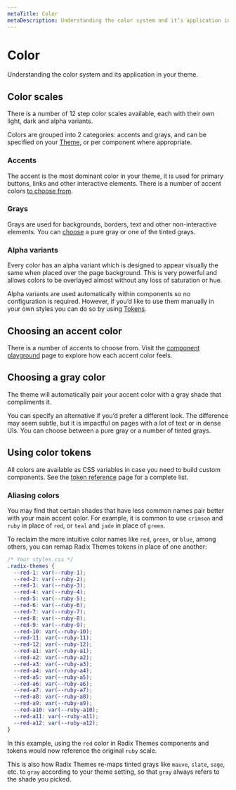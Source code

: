```yaml
---
metaTitle: Color
metaDescription: Understanding the color system and it’s application in your theme.
---
```


# Color

<Description>
  Understanding the color system and its application in your theme.
</Description>

## Color scales

There is a number of 12 step color scales available, each with their own light, dark and alpha variants.

Colors are grouped into 2 categories: accents and grays, and can be specified on your [Theme](/themes/docs/components/theme), or per component where appropriate.

### Accents

The accent is the most dominant color in your theme, it is used for primary buttons, links and other interactive elements. There is a number of accent colors [to choose from](/themes/docs/theme/color#choosing-an-accent-color).

<ThemesColorScale type="accent" />

### Grays

Grays are used for backgrounds, borders, text and other non-interactive elements. You can [choose](/themes/docs/theme/color#choosing-a-gray-color) a pure gray or one of the tinted grays.

<ThemesColorScale type="gray" />

### Alpha variants

Every color has an alpha variant which is designed to appear visually the same when placed over the page background. This is very powerful and allows colors to be overlayed almost without any loss of saturation or hue.

Alpha variants are used automatically within components so no configuration is required. However, if you’d like to use them manually in your own styles you can do so by using [Tokens](/themes/docs/theme/token-reference).

## Choosing an accent color

There is a number of accents to choose from. Visit the [component playground](/themes/playground) page to explore how each accent color feels.

<ThemesAccentSwatches />

## Choosing a gray color

The theme will automatically pair your accent color with a gray shade that compliments it.

<ThemeGraySwatches />

You can specify an alternative if you’d prefer a different look. The difference may seem subtle, but it is impactful on pages with a lot of text or in dense UIs. You can choose between a pure gray or a number of tinted grays.

## Using color tokens

All colors are available as CSS variables in case you need to build custom components. See the [token reference](/themes/docs/theme/token-reference) page for a complete list.

### Aliasing colors

You may find that certain shades that have less common names pair better with your main accent color. For example, it is common to use `crimson` and `ruby` in place of `red`, or `teal` and `jade` in place of `green`.

To reclaim the more intuitive color names like `red`, `green`, or `blue`, among others, you can remap Radix Themes tokens in place of one another:

```css
/* Your styles.css */
.radix-themes {
  --red-1: var(--ruby-1);
  --red-2: var(--ruby-2);
  --red-3: var(--ruby-3);
  --red-4: var(--ruby-4);
  --red-5: var(--ruby-5);
  --red-6: var(--ruby-6);
  --red-7: var(--ruby-7);
  --red-8: var(--ruby-8);
  --red-9: var(--ruby-9);
  --red-10: var(--ruby-10);
  --red-11: var(--ruby-11);
  --red-12: var(--ruby-12);
  --red-a1: var(--ruby-a1);
  --red-a2: var(--ruby-a2);
  --red-a3: var(--ruby-a3);
  --red-a4: var(--ruby-a4);
  --red-a5: var(--ruby-a5);
  --red-a6: var(--ruby-a6);
  --red-a7: var(--ruby-a7);
  --red-a8: var(--ruby-a8);
  --red-a9: var(--ruby-a9);
  --red-a10: var(--ruby-a10);
  --red-a11: var(--ruby-a11);
  --red-a12: var(--ruby-a12);
}
```

In this example, using the `red` color in Radix Themes components and tokens would now reference the original `ruby` scale.

This is also how Radix Themes re-maps tinted grays like `mauve`, `slate`, `sage`, etc. to `gray` according to your theme setting, so that `gray` always refers to the shade you picked.
